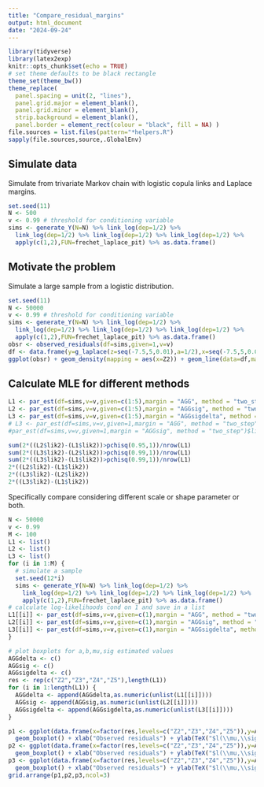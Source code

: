 ```yaml
---
title: "Compare_residual_margins"
output: html_document
date: "2024-09-24"
---
```


```r
library(tidyverse)
library(latex2exp)
knitr::opts_chunk$set(echo = TRUE)
# set theme defaults to be black rectangle
theme_set(theme_bw())
theme_replace(
  panel.spacing = unit(2, "lines"),
  panel.grid.major = element_blank(),
  panel.grid.minor = element_blank(),
  strip.background = element_blank(),
  panel.border = element_rect(colour = "black", fill = NA) )
file.sources = list.files(pattern="*helpers.R")
sapply(file.sources,source,.GlobalEnv)
```

## Simulate data

Simulate from trivariate Markov chain with logistic copula links and Laplace margins.

```r
set.seed(11)
N <- 500
v <- 0.99 # threshold for conditioning variable
sims <- generate_Y(N=N) %>% link_log(dep=1/2) %>%
  link_log(dep=1/2) %>% link_log(dep=1/2) %>% link_log(dep=1/2) %>%
  apply(c(1,2),FUN=frechet_laplace_pit) %>% as.data.frame()
```

## Motivate the problem

Simulate a large sample from a logistic distribution.

```r
set.seed(11)
N <- 50000
v <- 0.99 # threshold for conditioning variable
sims <- generate_Y(N=N) %>% link_log(dep=1/2) %>%
  link_log(dep=1/2) %>% link_log(dep=1/2) %>% link_log(dep=1/2) %>%
  apply(c(1,2),FUN=frechet_laplace_pit) %>% as.data.frame()
obsr <- observed_residuals(df=sims,given=1,v=v)
df <- data.frame(y=g_laplace(z=seq(-7.5,5,0.01),a=1/2),x=seq(-7.5,5,0.01))
ggplot(obsr) + geom_density(mapping = aes(x=Z2)) + geom_line(data=df,mapping = aes(x=x,y=y),col="#C11432") + xlab(TeX("$Z_2$")) + ylab("Residual density function")
```

## Calculate MLE for different methods

```r
L1 <- par_est(df=sims,v=v,given=c(1:5),margin = "AGG", method = "two_step")
L2 <- par_est(df=sims,v=v,given=c(1:5),margin = "AGGsig", method = "two_step")
L3 <- par_est(df=sims,v=v,given=c(1:5),margin = "AGGsigdelta", method = "two_step")
# L3 <- par_est(df=sims,v=v,given=1,margin = "AGG", method = "two_step")$lik2
#par_est(df=sims,v=v,given=1,margin = "AGGsig", method = "two_step")$lik2

sum(2*((L2$lik2)-(L1$lik2))>pchisq(0.95,1))/nrow(L1)
sum(2*((L3$lik2)-(L2$lik2))>pchisq(0.99,1))/nrow(L1)
sum(2*((L3$lik2)-(L1$lik2))>pchisq(0.99,1))/nrow(L1)
2*((L2$lik2)-(L1$lik2))
2*((L3$lik2)-(L2$lik2))
2*((L3$lik2)-(L1$lik2))

```

Specifically compare considering different scale or shape parameter or both.
```r
N <- 50000
v <- 0.99
M <- 100
L1 <- list()
L2 <- list()
L3 <- list()
for (i in 1:M) {
  # simulate a sample
  set.seed(12*i)
  sims <- generate_Y(N=N) %>% link_log(dep=1/2) %>%
    link_log(dep=1/2) %>% link_log(dep=1/2) %>% link_log(dep=1/2) %>%
    apply(c(1,2),FUN=frechet_laplace_pit) %>% as.data.frame()
# calculate log-likelihoods cond on 1 and save in a list
L1[[i]] <- par_est(df=sims,v=v,given=c(1),margin = "AGG", method = "two_step")$lik2
L2[[i]] <- par_est(df=sims,v=v,given=c(1),margin = "AGGsig", method = "two_step")$lik2
L3[[i]] <- par_est(df=sims,v=v,given=c(1),margin = "AGGsigdelta", method = "two_step")$lik2
}

# plot boxplots for a,b,mu,sig estimated values
AGGdelta <- c()
AGGsig <- c()
AGGsigdelta <- c()
res <- rep(c("Z2","Z3","Z4","Z5"),length(L1))
for (i in 1:length(L1)) {
  AGGdelta <- append(AGGdelta,as.numeric(unlist(L1[[i]])))
  AGGsig <- append(AGGsig,as.numeric(unlist(L2[[i]])))
  AGGsigdelta <- append(AGGsigdelta,as.numeric(unlist(L3[[i]])))
}

p1 <- ggplot(data.frame(x=factor(res,levels=c("Z2","Z3","Z4","Z5")),y=AGGsigdelta),aes(x=x,y=y))+
  geom_boxplot() + xlab("Observed residuals") + ylab(TeX("$l(\\mu,\\sigma_l,\\sigma_u,\\delta_l,\\delta_u)$"))
p2 <- ggplot(data.frame(x=factor(res,levels=c("Z2","Z3","Z4","Z5")),y=AGGdelta),aes(x=x,y=y))+
  geom_boxplot() + xlab("Observed residuals") + ylab(TeX("$l(\\mu,\\sigma,\\delta_l,\\delta_u)$"))
p3 <- ggplot(data.frame(x=factor(res,levels=c("Z2","Z3","Z4","Z5")),y=AGGsig),aes(x=x,y=y))+
  geom_boxplot() + xlab("Observed residuals") + ylab(TeX("$l(\\mu,\\sigma_l,\\sigma_u,\\delta)$"))
grid.arrange(p1,p2,p3,ncol=3)

```

